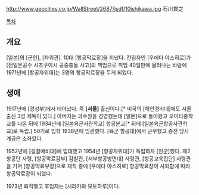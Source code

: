 http://www.geocities.co.jp/WallStreet/2687/jsdf/10ishikawa.jpg
石川貫之

[[목차]]
== 개요 ==
[일본]의 [군인], [자위관]. 10대 [항공막료장]을 지냈다. 전임자인 [우에다 야스히로]가 [전일본공수 시즈쿠이시 공중충돌 사고]의 책임으로 취임 40일만에 물러나는 바람에 1971년에 [항공자위대]는 3명의 항공막료장을 두게 되었다.
== 생애 ==
1917년에 [경성부]에서 태어났다. 즉 '''[서울]''' 출신이다.[* 미국의 [해안경비대]에도 서울 출신 3성 제독이 있다.] 아버지는 과수원을 경영했는데 [일본]으로 돌아왔고 오이타중학교를 나온 뒤에 1934년에 [일본육군사관학교] 항공분교[* 뒤에 [일본육군항공사관학교]로 독립.] 50기로 입학 1938년에 임관했다. [육군 항공대]에서 근무했고 종전 당시 계급은 소좌였다.

1952년에 [경찰예비대]에 입대했고 1954년 [항공자위대]가 독립하자 [전군]했다. 제2항공단 사령, [항공막료감부] 감찰관, [서부항공방면대] 사령관, [항공교육집단] 사령관을 거쳐 [항공막료부장]으로 재직 중에 [우에다 야스히로] 항공막료장이 사퇴함에 따라 항공막료장이 되었다.

1973년 퇴직했고 후임자는 [시라카와 모토하루]이다.
